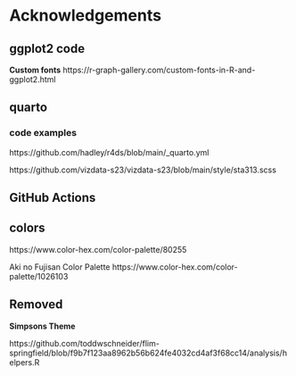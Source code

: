 # Acknowledgements

## ggplot2 code


**Custom fonts**
https://r-graph-gallery.com/custom-fonts-in-R-and-ggplot2.html

## quarto

### code examples

https://github.com/hadley/r4ds/blob/main/_quarto.yml

https://github.com/vizdata-s23/vizdata-s23/blob/main/style/sta313.scss


## GitHub Actions 

## colors

https://www.color-hex.com/color-palette/80255

Aki no Fujisan Color Palette
https://www.color-hex.com/color-palette/1026103


## Removed



**Simpsons Theme**

https://github.com/toddwschneider/flim-springfield/blob/f9b7f123aa8962b56b624fe4032cd4af3f68cc14/analysis/helpers.R



